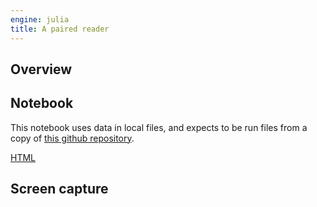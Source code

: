 ```yaml
---
engine: julia
title: A paired reader
---
```



## Overview

## Notebook

:::{.callout-warning title="Uses local resources"}
This notebook uses data in local files, and expects to be run files from a copy of [this github repository](https://github.com/neelsmith/complutensian-texts).
:::

[HTML](./pairedreader.html)


## Screen capture

[](./paired-reader.png)